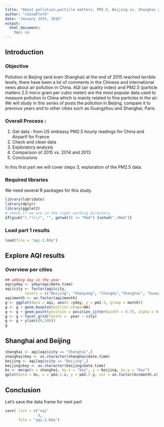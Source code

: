 ```yaml
---
title: "About pollution,particle matters, PM2.5, Beijing vs. Shanghai and other cities - Part 2"
author: "chinaPleth"
date: "January 24th, 2016"
output: 
  html_document: 
    toc: no
---
```


## Introduction
### Objective
Pollution in Beijing (and even Shanghai) at the end of 2015 reached terrible levels, there have been a lot of comments in the Chinese and international news about air pollution in China. AQI (air quality index) and PM2.5 (particle matters 2.5 micro gram per cubic meter) are the most popular data used to measure pollution in China which is mainly related to fine particles in the air. We will study in this series of posts the pollution in Beijing, compare it to previous years and to other cities such as Guangzhou and Shanghai, Paris.

### Overall Process :  
1. Get data : from US embassy PM2.5 hourly readings for China and Airparif for France
2. Check and clean data
3. Exploratory analysis
4. Comparison of 2015 vs. 2014 and 2013
5. Conclusions

In this first part we will cover steps 3, exploration of the  PM2.5 data.

### Required libraries
We need several R packages for this study.

```r
library(lubridate)
library(dplyr)
library(ggplot2)
# check if we are in the right working directory
if(gsub("(.*)\\/", "", getwd()) != "Rmd") {setwd("./Rmd")}
```

### Load part 1 results

```r
load(file = "aqi-1.Rda")
```


## Explore AQI results
### Overview per cities

```r
## adding day in the year
aqi$yday <- yday(aqi$date.time)
aqi$city <- factor(aqi$city,
         levels = c("Beijing", "Shenyang", "Chengdu","Shanghai", "Guangzhou", "Paris"))
aqi$month <- as.factor(aqi$month)
g <- ggplot(data = aqi, aes(x =yday, y = pm2.5, group = month))
g <- g + geom_boxplot(outlier.shape=NA)
g <- g + geom_point(position = position_jitter(width = 0.7), alpha = 0.01, aes(col=month))
g <- g + facet_grid(facets =  year ~ city)
g <- g + ylim(c(0,500))
g
```






## Shanghai and Beijing
```r
shanghai <- aqi[aqi$city == "Shanghai",]
shanghai$key <- as.character(shanghai$date.time)
beijing <- aqi[aqi$city == "Beijing",]
beijing$key <- as.character(beijing$date.time)
bs <- merge(x = shanghai, by.x = "key", y = beijing, by.y = "key")
qplot(data = bs, x = pm2.5.x, y = pm2.5.y, col = as.factor(bs$month.x))
```


## Conclusion
Let's save the data frame for next part
```r
save( list = c("aqi"
               ),
      file = "aqi-2.Rda")
```



